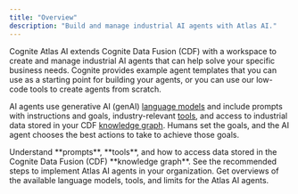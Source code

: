```yaml
---
title: "Overview"
description: "Build and manage industrial AI agents with Atlas AI."
---
```


Cognite Atlas AI extends Cognite Data Fusion (CDF) with a workspace to create and manage industrial AI agents that can help solve your specific business needs. Cognite provides example agent templates that you can use as a starting point for building your agents, or you can use our low-code tools to create agents from scratch.

AI agents use generative AI (genAI) [language models](/cdf/atlas_ai/references/atlas_ai_agent_language_models) and include prompts with instructions and goals, industry-relevant [tools](/cdf/atlas_ai/references/atlas_ai_agent_tools), and access to industrial data stored in your CDF [knowledge graph](/cdf/dm/). Humans set the goals, and the AI agent chooses the best actions to take to achieve those goals.

<CardGroup cols={2}>
  <Card title="About Atlas AI agents" icon="sparkles" href="/cdf/atlas_ai/concepts/overview">
    Understand **prompts**, **tools**, and how to access data stored in the Cognite Data Fusion (CDF) **knowledge graph**.
  </Card>
  <Card title="Implementing Atlas AI agents" icon="sparkles" href="/cdf/atlas_ai/guides/atlas_ai_agent_building">
    See the recommended steps to implement Atlas AI agents in your organization.
  </Card>
  <Card title="Reference information" icon="sparkles" iconType="sharp-solid" href="/cdf/atlas_ai/references/">
    Get overviews of the available language models, tools, and limits for the Atlas AI agents.
  </Card>
</CardGroup>
